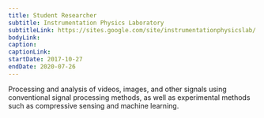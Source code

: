 ```yaml
---
title: Student Researcher
subtitle: Instrumentation Physics Laboratory
subtitleLink: https://sites.google.com/site/instrumentationphysicslab/
bodyLink:
caption:
captionLink:
startDate: 2017-10-27
endDate: 2020-07-26
---
```


Processing and analysis of videos, images, and other signals using conventional signal processing methods, as well as
experimental methods such as compressive sensing and machine learning.
